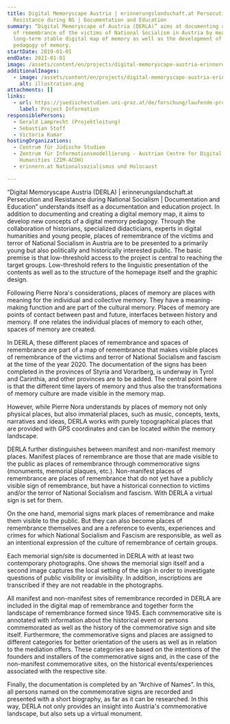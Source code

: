 ```yaml
---
title: Digital Memoryscape Austria | erinnerungslandschaft.at Persecution and
  Resistance during NS | Documentation and Education
summary: “Digital Memoryscape of Austria (DERLA)” aims at documenting all signs
  of remembrance of the victims of National Socialism in Austria by means of a
  long-term stable digital map of memory as well as the development of a digital
  pedagogy of memory.
startDate: 2019-01-01
endDate: 2021-01-01
image: /assets/content/en/projects/digital-memoryscape-austria-erinnerungslandschaft-persecution-and-resistance-during-ns-documentation/derla_neu.jpg
additionalImages:
  - image: /assets/content/en/projects/digital-memoryscape-austria-erinnerungslandschaft-persecution-and-resistance-during-ns-documentation/additionalImages/illustration.png
    alt: illustration.png
attachments: []
links:
  - url: https://juedischestudien.uni-graz.at/de/forschung/laufende-projekte/1/
    label: Project Information
responsiblePersons:
  - Gerald Lamprecht (Projektleitung)
  - Sebastian Stoff
  - Victoria Kumar
hostingOrganizations:
  - Centrum für Jüdische Studien
  - Zentrum für Informationsmodellierung - Austrian Centre for Digital
    Humanities (ZIM-ACDH)
  - erinnern.at Nationalsozialismus und Holocaust

---
```

“Digital Memoryscape Austria (DERLA) | erinnerungslandschaft.at Persecution and Resistance during National Socialism | Documentation and Education” understands itself as a documentation and education project. In addition to documenting and creating a digital memory map, it aims to develop new concepts of a digital memory pedagogy. Through the collaboration of historians, specialized didacticians, experts in digital humanities and young people, places of remembrance of the victims and terror of National Socialism in Austria are to be presented to a primarily young but also politically and historically interested public. The basic premise is that low-threshold access to the project is central to reaching the target groups. Low-threshold refers to the linguistic presentation of the contents as well as to the structure of the homepage itself and the graphic design.

Following Pierre Nora's considerations, places of memory are places with meaning for the individual and collective memory. They have a meaning-making function and are part of the cultural memory. Places of memory are points of contact between past and future, interfaces between history and memory. If one relates the individual places of memory to each other, spaces of memory are created.

In DERLA, these different places of remembrance and spaces of remembrance are part of a map of remembrance that makes visible places of remembrance of the victims and terror of National Socialism and fascism at the time of the year 2020. The documentation of the signs has been completed in the provinces of Styria and Vorarlberg, is underway in Tyrol and Carinthia, and other provinces are to be added. The central point here is that the different time layers of memory and thus also the transformations of memory culture are made visible in the memory map.

However, while Pierre Nora understands by places of memory not only physical places, but also immaterial places, such as music, concepts, texts, narratives and ideas, DERLA works with purely topographical places that are provided with GPS coordinates and can be located within the memory landscape.

DERLA further distinguishes between manifest and non-manifest memory places. Manifest places of remembrance are those that are made visible to the public as places of remembrance through commemorative signs (monuments, memorial plaques, etc.). Non-manifest places of remembrance are places of remembrance that do not yet have a publicly visible sign of remembrance, but have a historical connection to victims and/or the terror of National Socialism and fascism. With DERLA a virtual sign is set for them.

On the one hand, memorial signs mark places of remembrance and make them visible to the public. But they can also become places of remembrance themselves and are a reference to events, experiences and crimes for which National Socialism and Fascism are responsible, as well as an intentional expression of the culture of remembrance of certain groups.

Each memorial sign/site is documented in DERLA with at least two contemporary photographs. One shows the memorial sign itself and a second image captures the local setting of the sign in order to investigate questions of public visibility or invisibility. In addition, inscriptions are transcribed if they are not readable in the photographs.

All manifest and non-manifest sites of remembrance recorded in DERLA are included in the digital map of remembrance and together form the landscape of remembrance formed since 1945. Each commemorative site is annotated with information about the historical event or persons commemorated as well as the history of the commemorative sign and site itself. Furthermore, the commemorative signs and places are assigned to different categories for better orientation of the users as well as in relation to the mediation offers. These categories are based on the intentions of the founders and installers of the commemorative signs and, in the case of the non-manifest commemorative sites, on the historical events/experiences associated with the respective site.

Finally, the documentation is completed by an “Archive of Names”. In this, all persons named on the commemorative signs are recorded and presented with a short biography, as far as it can be researched. In this way, DERLA not only provides an insight into Austria's commemorative landscape, but also sets up a virtual monument.